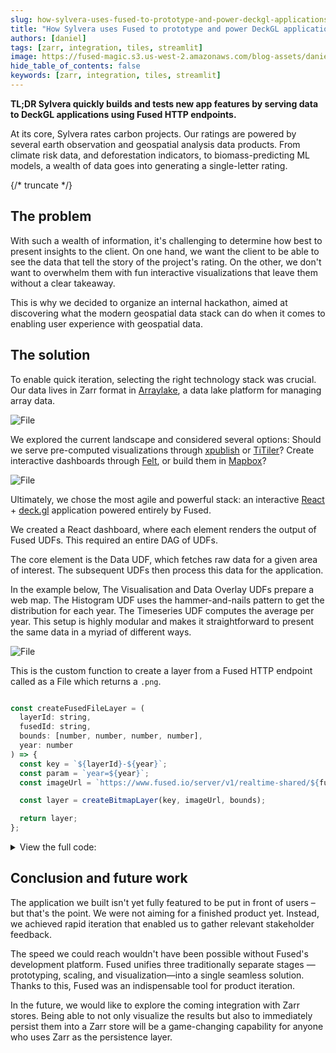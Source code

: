 ```yaml
---
slug: how-sylvera-uses-fused-to-prototype-and-power-deckgl-applications
title: "How Sylvera uses Fused to prototype and power DeckGL applications"
authors: [daniel]
tags: [zarr, integration, tiles, streamlit]
image: https://fused-magic.s3.us-west-2.amazonaws.com/blog-assets/daniel_card2.png
hide_table_of_contents: false
keywords: [zarr, integration, tiles, streamlit]
---
```


**TL;DR Sylvera quickly builds and tests new app features by serving data to DeckGL applications using Fused HTTP endpoints.**


At its core, Sylvera rates carbon projects. Our ratings are powered by several earth observation and geospatial analysis data products. From climate risk data, and deforestation indicators, to biomass-predicting ML models, a wealth of data goes into generating a single-letter rating.



<ReactPlayer playsinline={true} className="video__player" playing={true} muted={true} controls height="100%" url="https://fused-magic.s3.us-west-2.amazonaws.com/blog-assets/jahn.mp4" width="100%" />




{/* truncate */}

## The problem

With such a wealth of information, it's challenging to determine how best to present insights to the client. On one hand, we want the client to be able to see the data that tell the story of the project's rating. On the other, we don't want to overwhelm them with fun interactive visualizations that leave them without a clear takeaway.

This is why we decided to organize an internal hackathon, aimed at discovering what the modern geospatial data stack can do when it comes to enabling user experience with geospatial data.



## The solution


To enable quick iteration, selecting the right technology stack was crucial. Our data lives in Zarr format in [Arraylake](https://docs.earthmover.io/), a data lake platform for managing array data.


<div style={{textAlign: 'center'}}>
<img src={Image1} alt="File" style={{}} />
</div>


We explored the current landscape and considered several options: Should we serve pre-computed visualizations through [xpublish](https://github.com/xpublish-community/xpublish) or [TiTiler](https://developmentseed.org/titiler/)? Create interactive dashboards through [Felt](https://felt.com/), or build them in [Mapbox](https://www.mapbox.com/)?


<div style={{textAlign: 'center'}}>
<img src={Image2} alt="File" style={{}} />
</div>



Ultimately, we chose the most agile and powerful stack: an interactive [React](https://react.dev/) + [deck.gl](http://deck.gl) application powered entirely by Fused.

We created a React dashboard, where each element renders the output of Fused UDFs. This required an entire DAG of UDFs.

The core element is the Data UDF, which fetches raw data for a given area of interest. The subsequent UDFs then process this data for the application.

In the example below, The Visualisation and Data Overlay UDFs prepare a web map. The Histogram UDF uses the hammer-and-nails pattern to get the distribution for each year. The Timeseries UDF computes the average per year. This setup is highly modular and makes it straightforward to present the same data in a myriad of different ways.



<div style={{textAlign: 'center'}}>
<img src={Image3} alt="File" style={{}} />
</div>

This is the custom function to create a layer from a Fused HTTP endpoint called as a File which returns a `.png`.


```javascript showLineNumbers

const createFusedFileLayer = (
  layerId: string,
  fusedId: string,
  bounds: [number, number, number, number],
  year: number
) => {
  const key = `${layerId}-${year}`;
  const param = `year=${year}`;
  const imageUrl = `https://www.fused.io/server/v1/realtime-shared/${fusedId}/run/file?dtype_out_raster=png&${param}`;

  const layer = createBitmapLayer(key, imageUrl, bounds);

  return layer;
};


```

<details>

<summary>View the full code:</summary>


```javascript showLineNumbers
import { createRoot } from "react-dom/client";
import DeckGL from "@deck.gl/react";
import { MapView } from "@deck.gl/core";
import { BitmapLayer } from "@deck.gl/layers";
import { TileLayer } from "@deck.gl/geo-layers";

const BOUNDS_AFRICA: [number, number, number, number] = [
  -25.35, -46.95, 51.35, 37.35,
];
const UDF_H_AOI_FILE_CALL = "FUSED_UDF";

function createTileLayer(id: string, data: string[]): TileLayer<ImageBitmap> {
  return new TileLayer<ImageBitmap>({
    id: id,
    data: data,
    maxRequests: 20,
    maxCacheSize: 200,
    pickable: true,
    highlightColor: [60, 60, 60, 40],
    minZoom: 0,
    maxZoom: 19,
    tileSize: 256,
    zoomOffset: devicePixelRatio === 1 ? -1 : 0,
    renderSubLayers: (props) => {
      const [[west, south], [east, north]] = props.tile.boundingBox;
      const { data, ...otherProps } = props;

      return [
        new BitmapLayer(otherProps, {
          image: data,
          bounds: [west, south, east, north],
        }),
      ];
    },
  });
}

function createBitmapLayer(
  id: string,
  image: string,
  bounds: [number, number, number, number]
) {
  return new BitmapLayer({
    id: id,
    image: image,
    bounds: bounds,
    pickable: true,
    highlightColor: [60, 60, 60, 40],
    minZoom: 0,
    maxZoom: 19,
  });
}

const createFusedFileLayer = (
  layerId: string,
  fusedId: string,
  bounds: [number, number, number, number],
  year: number
) => {
  const key = `${layerId}-${year}`;
  const param = `year=${year}`;
  const imageUrl = `https://www.fused.io/server/v1/realtime-shared/${fusedId}/run/file?dtype_out_raster=png&dtype_out_vector=csv&${param}`;

  const layer = createBitmapLayer(key, imageUrl, bounds);

  return layer;
};

const createBasemapLayer = () => {
  return createTileLayer("basemap", [
    "https://basemaps.cartocdn.com/light_all/{z}/{x}/{y}.png",
  ]);
};

export default function App() {
  const bounds = BOUNDS_AFRICA;
  const year = 2000;

  const basemap = createBasemapLayer();
  const fused = createFusedFileLayer(
    "fused",
    UDF_H_AOI_FILE_CALL,
    bounds,
    year
  );

  return (
    <DeckGL
      layers={[basemap, fused]}
      views={new MapView({ repeat: true })}
      initialViewState={{ latitude: 0.34211, longitude: 15.151583, zoom: 2 }}
      controller={true}
    ></DeckGL>
  );
}

export function renderToDOM(container: HTMLDivElement) {
  createRoot(container).render(<App />);
}
```
</details>


## Conclusion and future work

The application we built isn't yet fully featured to be put in front of users – but that's the point. We were not aiming for a finished product yet. Instead, we achieved rapid iteration that enabled us to gather relevant stakeholder feedback.

The speed we could reach wouldn't have been possible without Fused's development platform. Fused unifies three traditionally separate stages — prototyping, scaling, and visualization—into a single seamless solution. Thanks to this, Fused was an indispensable tool for product iteration.

In the future, we would like to explore the coming integration with Zarr stores. Being able to not only visualize the results but also to immediately persist them into a Zarr store will be a game-changing capability for anyone who uses Zarr as the persistence layer.
